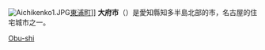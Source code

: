 {{日本都市
|自治體名=大府市
|日文原名 = 大府市
|平假名 = おおぶし
|羅馬字拼音 = Ōbu-shi
|圖像 = Enmeiji7.jpg
|圖像說明 = [[延命寺|延命寺]]（[[知多四國八十八箇所|知多四國八十八箇所]]第4號）
|市章 = Emblem of Ōbu, Aichi.svg
|都道府縣 = 愛知縣
|編號 = 23223-8
|面積 = 33.68
|人口 = 83,449
|統計時間 = 2007年8月末
|自治體 = [[名古屋市|名古屋市]]、[[東海市_(日本)|東海市]]、[[豐明市|豐明市]]、<br />[[刈谷市|刈谷市]]、[[東浦町|東浦町]]
|樹 =
|花 =
|鳥 =
|其他象徵物 =
|其他象徵 =
|市長 =
|郵遞區號 = 474-0025
|所在地 = 大府市中央町五丁目70番地
|電話號碼 = 562-47-1111
|外部連結 = {{url|www.city.obu.aichi.jp}}
|經度 =
|緯度 =
|地圖 = Obu in Aichi Prefecture Ja.svg
|註記 =
}}
[[File:Aichikenko1.JPG|thumb]][[東浦町|東浦町]]]]
'''大府市'''（{{jpn|j=大府市|hg=おおぶし|rm=Ōbu shi|f=y}}）是愛知縣知多半島北部的市，名古屋的住宅城市之一。


{{愛知縣}}{{Authority control}}
[[Category:愛知縣的市町村|Obu-shi]]
